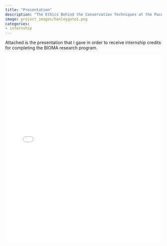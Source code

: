 ```yaml
---
title: "Presentation"
description: "The Ethics Behind the Conservation Techniques at the Pacuare Nature Reserve"
image: project_images/henleygate1.png
categories: 
- internship 
---
```


Attached is the presentation that I gave in order to receive internship credits for completing the BIOMA research program.

<iframe src="bioma_presentation.pdf" width="100%" height="600px" style="border: none;">

This browser does not support PDFs. Please download the PDF to view it: <a href="bioma_presentation.pdf">Download PDF</a>.

</iframe>